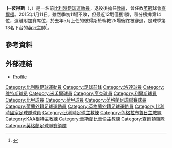 {{noteTA|G1=EPL|G2=FAcup
|T=zh-hans:鲍勃·佩特斯;zh-hk:卜·彼得斯;
|1=zh-hans:鲍勃;zh-hk:卜;
|2=zh-hans:佩特斯;zh-hk:彼得斯;
}}
{{Infobox football biography
|name           = 卜·彼得斯<br>''Bob Peeters''
|image          =
|image_size     =
|fullname       = 
|birth_date     = {{birth date and age|1974|1|10|df=y}}
|birth_place    = [[比利時|比利時]][[利尔|利尔]]
|height         = {{height|m=1.96}}
|position       = [[前鋒_(足球)|前鋒]]
|currentclub    = 
|clubnumber     = 
|youthyears1    =
|youthclubs1    =  
|years1         = 1992–1997
|clubs1         = [[利尔斯SK|利亞斯]]
|caps1          = 119
|goals1         = 24
|years2         = 1997–2000
|clubs2         = [[洛達JC|洛達]]
|caps2          = 93
|goals2         = 39
|years3         = 2000–2003
|clubs3         = [[維迪斯|維迪斯]]
|caps3          = 77
|goals3         = 17
|years4         = 2003–2005
|clubs4         = [[米尔沃尔足球俱乐部|米禾爾]]
|caps4          = 25
|goals4         = 3
|years5         = 2005–2006
|clubs5         = [[KRC亨克|亨克競技]]
|caps5          = 21
|goals5         = 9
|years6         = 2006–2008
|clubs6         = [[利尔斯SK|利亞斯]]
|caps6          = 25
|goals6         = 5
|totalcaps      = 360
|totalgoals     = 97
|nationalyears1 = 1998–2002
|nationalteam1  = [[比利時國家足球隊|比利時]]
|nationalcaps1  = 13
|nationalgoals1 = 4
|manageryears1  = 2010–2012 
|managerclubs1  = [[色格拉布魯日皇家體育會|色格拉布魯日]]
|manageryears2  = 2012-2013
|managerclubs2  = [[KAA根特|根特]]
|manageryears3  = 2013-2014
|managerclubs3  = [[華斯蘭德貝弗倫足球俱樂部|華斯蘭比華倫]]
|manageryears4  = 2014–2015
|managerclubs4  = [[查尔顿竞技足球俱乐部|查爾頓]]
}}
'''卜·彼得斯'''（{{lang-de|''' Bob Peeters'''}}，{{bd|1974年|1月10日|catidx=Peeters, Bob}}）是一名前[[比利時|比利時]][[足球|足球]][[運動員|運動員]]，退役後擔任[[教練|教練]]，曾任教[[英冠|英冠]]球會[[查尔顿竞技足球俱乐部|查爾頓]]。2015年1月11日，雖然季初11場不敗，但最近12戰僅獲1勝，積分榜排第14位，遠離附加賽席位，於去年5月上任的彼得斯於執教25場後終被辭退，是球季第13名下台的[[英冠|英冠]]主帥<ref name="Bob Peeters2">{{citenews |language =en |url = http://www.bbc.com/sport/0/football/30772664 |title =  Bob Peeters sacked as Charlton coach after 25 league games  |work =''[[BBC_Sport|BBC Sport]]'' |date =2015-01-11 |accessdate =2015-01-13}}</ref>。

==參考資料==
{{reflist}}

==外部連結==
* {{nl icon}} [https://web.archive.org/web/20150923183348/http://www.beijen.net/frank/cvs/peeters-b.htm Profile]

{{DEFAULTSORT:Peeters, Bob}}
[[Category:比利時足球運動員|Category:比利時足球運動員]]
[[Category:足球前鋒|Category:足球前鋒]]
[[Category:洛達球員|Category:洛達球員]]
[[Category:维特斯球员|Category:维特斯球员]]
[[Category:米禾爾球員|Category:米禾爾球員]]
[[Category:亨克球員|Category:亨克球員]]
[[Category:利爾斯球員|Category:利爾斯球員]]
[[Category:比甲球員|Category:比甲球員]]
[[Category:荷甲球員|Category:荷甲球員]]
[[Category:英格蘭足球聯賽球員|Category:英格蘭足球聯賽球員]]
[[Category:荷蘭外籍足球運動員|Category:荷蘭外籍足球運動員]]
[[Category:英格蘭外籍足球運動員|Category:英格蘭外籍足球運動員]]
[[Category:比利時國家足球隊球員|Category:比利時國家足球隊球員]]
[[Category:比利時足球主教練|Category:比利時足球主教練]]
[[Category:色格拉布魯日主教練|Category:色格拉布魯日主教練]]
[[Category:KAA根特主教練|Category:KAA根特主教練]]
[[Category:華斯蘭比華倫主教練|Category:華斯蘭比華倫主教練]]
[[Category:查爾頓領隊|Category:查爾頓領隊]]
[[Category:英格蘭足球聯賽領隊|Category:英格蘭足球聯賽領隊]]